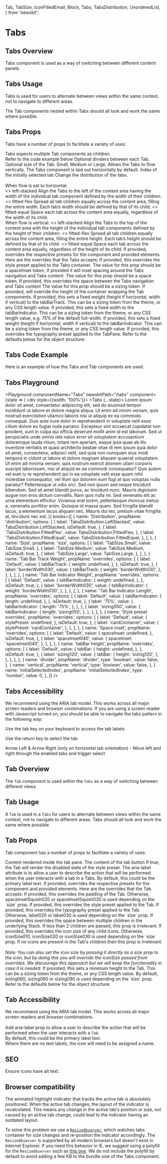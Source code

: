 
  Tab,
  TabSize,
  IconFilledEmail,
  Block,
  Tabs,
  TabsDistribution,
  UnorderedList,
} from 'newskit';


# Tabs

## Tabs Overview

Tabs component is used as a way of switching between different content panels.

## Tabs Usage

Tabs is used for users to alternate between views within the same context, not to navigate to different areas.

The Tab components nested within Tabs should all look and work the same where possible.

## Tabs Props

Tabs have a number of props to facilitate a variety of uses:

<LegacyBlock marginTop="sizing040">
  <Prop name="children" type="React.ReactElement<TabProps>[]" required>
    <InlineCode>Tabs</InlineCode> expects multiple
    <InlineCode>Tab</InlineCode> components as children.
    <br />
    Refer to the code example below
  </Prop>
  <Prop name="divider" type="boolean">
    Optional dividers between each Tab.
  </Prop>
  <Prop name="size" type="TabSize" enum={TabSize} default={TabSize.Medium}>
    Optional size of the Tab: Small, Medium or Large.
  </Prop>
  <Prop name="vertical" type="boolean" default={false}>
    Allows the Tabs to flow vertically. The Tabs component is laid out
    horizontally by default.
  </Prop>
  <Prop name="initialSelectedIndex" type="number" default={0}>
    Index of the initially selected tab
  </Prop>
  <Prop
    name="distribution"
    type="TabsDistribution"
    default="TabsDistribution.LeftStacked"
  >
    Change the distribution of the tabs.
    <br />
    <br />
    When flow is set to horizontal:
    <br />
    <UnorderedList>
      <>
        <InlineCode>left-stacked</InlineCode> Align the Tabs to the left of the
        content area having the width of the individual tab component defined by
        the width of their children.
      </>
      <>
        <InlineCode>fitted-flex</InlineCode> Spread all tab children equally
        across the content area, filling the entire width. Each tab’s width
        should be defined by that of its child.
      </>
      <>
        <InlineCode>fitted-equal</InlineCode> Space each tab across the content
        area equally, regardless of the width of its child.
      </>
    </UnorderedList>
    <br />
    When flow is vertical:
    <UnorderedList>
      <>
        <InlineCode>left-stacked</InlineCode> Align the Tabs to the top of the
        content area with the height of the individual tab components defined by
        the height of their children.
      </>
      <>
        <InlineCode>fitted-flex</InlineCode> Spread all tab children equally
        across the content area, filling the entire height. Each tab’s height
        should be defined by that of its child.
      </>
      <>
        <InlineCode>fitted-equal</InlineCode> Space each tab across the content
        area equally, regardless of the height of its child.
      </>
    </UnorderedList>
  </Prop>
  <Prop name="overrides" type="object">
    If provided, overrides the respective presets for the component and provided
    elements. Here are the overrides that the Tabs accepts:
    <Prop name="stylePreset" type="MQ<string>">
      If provided, this overrides the style preset applied to the Tabs
      container.
    </Prop>
    <Prop name="spaceInset" type="MQ<string>">
      The value for this prop should be a spaceInset token, If provided it will
      inset spacing around the Tabs navigation and Tabs content.
    </Prop>
    <Prop name="spaceInline" type="MQ<string>">
      The value for this prop should be a space token, If provided, this
      overrides the space between the Tabs navigation and Tabs content
    </Prop>
    <Prop name="tabBar" type="object">
      <Prop name="height" type="string">
        The value for this prop should be a sizing token. If provided, will
        override the height of the container wrapping the Tab components.
      </Prop>
    </Prop>
    <Prop name="tabBarTrack" type="object">
      <Prop name="weight" type="string">
        If provided, this sets a fixed weight (height if horizontal, width if
        vertical) to the tabBarTrack. This can be a sizing token from the theme,
        or any CSS length value.
      </Prop>
    </Prop>
    <Prop name="tabBarIndicator" type="object">
      <Prop name="length" type="string">
        If provided, this sets a fixed width to the tabBarIndicator. This can be
        a sizing token from the theme, or any CSS length value, e.g. 75% of the
        default full-width.
      </Prop>
      <Prop name="weight" type="string">
        If provided, this sets a fixed weight (height if horizontal, width if
        vertical) to the tabBarIndicator. This can be a sizing token from the
        theme, or any CSS length value.
      </Prop>
    </Prop>
    <Prop name="tabPane" type="object">
      <Prop name="typographyPreset" type="MQ<string>">
        If provided, this overrides the typography preset applied to the
        TabPane.
      </Prop>
    </Prop>
    Refer to the defaults below for the object structure:
    <CodeFromDefaultPresets componentName="tabs" />
  </Prop>
</LegacyBlock>

## Tabs Code Example

Here is an example of how the Tabs and Tab components are used.

<CodeFromFile path="examples/tabs/tabs.tsx" />

## Tabs Playground

<Playground
  componentName="Tabs"
  newskitPath="/tabs"
  component={state => (
    <div style={{width: '100%'}}>
      <Tabs {...state}>
        <Tab title="Tab one, uno, une.">
          <Block spaceInset="spaceInset040">
            Lorem ipsum dolor sit amet, consectetur adipiscing elit, sed do
            eiusmod tempor incididunt ut labore et dolore magna aliqua. Ut enim
            ad minim veniam, quis nostrud exercitation ullamco laboris nisi ut
            aliquip ex ea commodo consequat. Duis aute irure dolor in
            reprehenderit in voluptate velit esse cillum dolore eu fugiat nulla
            pariatur. Excepteur sint occaecat cupidatat non proident, sunt in
            culpa qui officia deserunt mollit anim id est laborum.
          </Block>
        </Tab>
        <Tab title="Tab two">
          <Block spaceInset="spaceInset040">
            Sed ut perspiciatis unde omnis iste natus error sit voluptatem
            accusantium doloremque lauda ntium, totam rem aperiam, eaque ipsa
            quae ab illo inventore veritatis et quasi architecto beatae vitae di
            rem ipsum quia dolor sit amet, consectetur, adipisci velit, sed quia
            non numquam eius modi tempora in cidunt ut labore et dolore magnam
            aliquam quaerat voluptatem. Ut enim ad minima veniam, quis nostrum
            exercit ationem ullam corporis suscipit laboriosam, nisi ut aliquid
            ex ea commodi consequatur? Quis autem vel eum iu re reprehenderit
            qui in ea voluptate velit esse quam nihil molestiae consequatur, vel
            illum qui dolorem eum fugi at quo voluptas nulla pariatur?
          </Block>
        </Tab>
        <Tab title="Tab three">
          <Block spaceInset="spaceInset040">
            Pellentesque ut odio orci. Sed non ipsum sed neque tincidunt
            bibendum. Sed sit amet blandit purus, ac tincidunt nunc. Mauris
            dignissim augue non eros dictum convallis. Nam quis nulla mi. Sed
            venenatis elit ac urna elementum efficitur. Vivamus erat lorem,
            pellentesque rhoncus metus a, venenatis porttitor enim. Quisque id
            massa quam. Sed fringilla blandit lacus, a elementum lacus aliquam
            nec. Mauris dui leo, pretium vitae fringilla at, tincidunt nec est.
          </Block>
        </Tab>
      </Tabs>
    </div>
  )}
  knobs={[
    {
      name: 'Distribution',
      propName: 'distribution',
      options: [
        {
          label: 'TabsDistribution.LeftStacked',
          value: TabsDistribution.LeftStacked,
          isDefault: true,
        },
        {
          label: 'TabsDistribution.FittedFlex',
          value: TabsDistribution.FittedFlex,
        },
        {
          label: 'TabsDistribution.FittedEqual',
          value: TabsDistribution.FittedEqual,
        },
      ],
    },
    {
      name: 'Size',
      propName: 'size',
      options: [
        {
          label: 'TabSize.Small',
          value: TabSize.Small,
        },
        {
          label: 'TabSize.Medium',
          value: TabSize.Medium,
          isDefault: true,
        },
        {
          label: 'TabSize.Large',
          value: TabSize.Large,
        },
      ],
    },
    {
      name: 'Tab Bar Track Weight',
      propName: 'overrides',
      options: [
        {
          label: 'Default',
          value: {
            tabBarTrack: {
              weight: undefined,
            },
          },
          isDefault: true,
        },
        {
          label: 'borderWidth030',
          value: {
            tabBarTrack: {
              weight: 'borderWidth030',
            },
          },
        },
      ],
    },
    {
      name: 'Tab Bar Indicator Weight',
      propName: 'overrides',
      options: [
        {
          label: 'Default',
          value: {
            tabBarIndicator: {
              weight: undefined,
            },
          },
          isDefault: true,
        },
        {
          label: 'borderWidth030',
          value: {
            tabBarIndicator: {
              weight: 'borderWidth030',
            },
          },
        },
      ],
    },
    {
      name: 'Tab Bar Indicator Length',
      propName: 'overrides',
      options: [
        {
          label: 'Default',
          value: {
            tabBarIndicator: {
              length: undefined,
            },
          },
          isDefault: true,
        },
        {
          label: '75%',
          value: {
            tabBarIndicator: {
              length: '75%',
            },
          },
        },
        {
          label: 'sizing050',
          value: {
            tabBarIndicator: {
              length: 'sizing050',
            },
          },
        },
      ],
    },
    {
      name: 'Style preset overrides',
      propName: 'overrides',
      options: [
        {
          label: 'Default',
          value: {
            stylePreset: undefined,
          },
          isDefault: true,
        },
        {
          label: 'cardContainer',
          value: {
            stylePreset: 'cardContainer',
          },
        },
      ],
    },
    {
      name: 'Space inset',
      propName: 'overrides',
      options: [
        {
          label: 'Default',
          value: {
            spaceInset: undefined,
          },
          isDefault: true,
        },
        {
          label: 'spaceInset040',
          value: {
            spaceInset: 'spaceInset040',
          },
        },
      ],
    },
    {
      name: 'tabBar height',
      propName: 'overrides',
      options: [
        {
          label: 'Default',
          value: {
            tabBar: {
              height: undefined,
            },
          },
          isDefault: true,
        },
        {
          label: 'sizing120',
          value: {
            tabBar: {
              height: 'sizing120',
            },
          },
        },
      ],
    },
    {
      name: 'divider',
      propName: 'divider',
      type: 'boolean',
      value: false,
    },
    {
      name: 'vertical',
      propName: 'vertical',
      type: 'boolean',
      value: false,
    },
    {
      name: 'initialSelectedIndex',
      propName: 'initialSelectedIndex',
      type: 'number',
      value: 0,
    },
  ]}
/>

## Tabs Accessibility

We recommend using the ARIA tab model. This works across all major screen readers and browser combinations.
If you are using a screen reader with Javascript turned on, you should be able to navigate the tabs pattern in the following way:

Use the tab key on your keyboard to access the tab labels

Use the return key to select the tab

Arrow Left & Arrow Right (only on horizontal tab orientation) - Move left and right through the enabled tabs and trigger select

## Tab Overview

The `Tab` component is used within the `Tabs` as a way of switching between different views.

## Tab Usage

A `Tab` is used in a `Tabs` for users to alternate between views within the same context, not to navigate to different areas.
Tabs should all look and work the same where possible.

## Tab Props

Tab component has a number of props to facilitate a variety of uses:

<LegacyBlock marginTop="sizing040">
  <Prop name="children" type="React.ReactNode" required>
    Content rendered inside the tab pane.
  </Prop>
  <Prop name="title" type="React.ReactNode" required>
    The content of the tab button
  </Prop>
  <Prop name="disabled" type="boolean" default={false}>
    If true, the Tab will render the disabled state of the style preset.
  </Prop>
  <Prop name="ariaLabel" type="string">
    The aria-label attribute is to allow a user to describe the action that will
    be performed when the user interacts with a tab in a Tabs. By default, this
    could be the primary label text.
  </Prop>
  <Prop name="overrides" type="object">
    If provided, overrides the respective presets for the component and provided
    elements. Here are the overrides that the Tab accepts:
    <Prop name="spaceInset" type="MQ<string>">
      If provided, this overrides the padding of the Tab. Otherwise,
      spaceInsetSquish020 or spaceInsetSquish030 is used depending on the `size`
      prop.
    </Prop>
    <Prop name="stylePreset" type="MQ<string>">
      If provided, this overrides the style preset applied to the Tab.
    </Prop>
    <Prop name="typographyPreset" type="MQ<string>">
      If provided, this overrides the typography preset applied to the Tab.
      Otherwise, label020 or label030 is used depending on the `size` prop.
    </Prop>
    <Prop name="spaceInline" type="MQ<string>">
      If provided, this overrides the space between multiple children in the
      underlying Stack. If less than 2 children are passed, this prop is
      irrelevant.
    </Prop>
    <Prop name="iconSize" type="string">
      If provided, this overrides the icon size of any child icons. Otherwise,
      iconSize010, iconSize020 or iconSize030 is used depending on the `size`
      prop. If no icons are present in the Tab's children then this prop is
      irrelevant.
      <br />
      <br />
      <i>
        Note: You can also set the icon size by passing it directly as a size
        prop to the icon, but by doing this you will override the iconSize
        passed from overrides. We discourage this approach but we will keep the
        functionality in case it is needed.
      </i>
    </Prop>
    <Prop name="minHeight" type="string">
      If provided, this sets a minimum height to the Tab. This can be a sizing
      token from the theme, or any CSS length value. By default, sizing060,
      sizing080 or sizing090 is used depending on the `size` prop.
    </Prop>
    Refer to the defaults below for the object structure:
    <CodeFromDefaultPresets componentName="tab" />
  </Prop>
</LegacyBlock>

## Tab Accessibility

We recommend using the ARIA tab model. This works across all major screen readers and browser combinations.<br/><br/>
Add aria-label prop to allow a user to describe the action that will be performed when the user interacts with a `Tab`. <br/>By default, this could be the primary label text.<br/>Where there are no text labels, the icon will need to be assigned a name.

## SEO

Ensure icons have alt text.

## Browser compatibility

The animated highlight indicator that tracks the active tab is absolutely positioned.
When the active tab changes, the layout of the indicator is recalculated.
This means any change in the active tab's position or size, not caused by an active tab change,
could lead to the indicator having an outdated layout.

To solve this problem we use a [`ResizeObserver`](https://developer.mozilla.org/en-US/docs/Web/API/ResizeObserver),
which watches tabs container for size changes and re-position the indicator accordingly.
The `ResizeObserver` is supported by all modern browsers but doesn't exist in Internet Explorer.
If you need this behavior in IE, we suggest using a polyfill for the `ResizeObserver` such as [this one](https://www.npmjs.com/package/@juggle/resize-observer).
We do not include the polyfill by default to avoid adding a few KB to the bundle size of the Tabs component.
